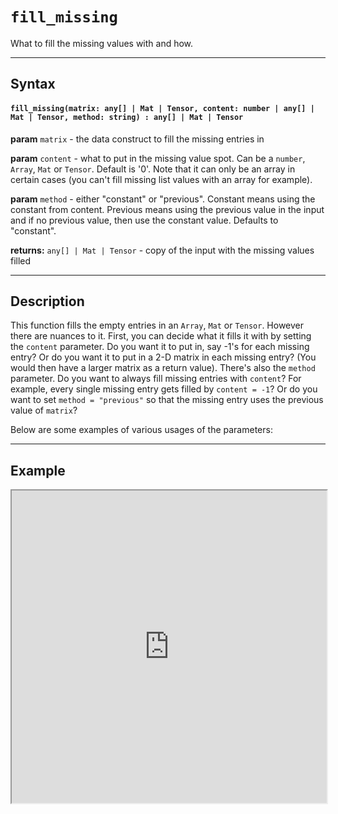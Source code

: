 
# `fill_missing`

What to fill the missing values with and how.

---

## Syntax

#### `fill_missing(matrix: any[] | Mat | Tensor, content: number | any[] | Mat | Tensor, method: string) : any[] | Mat | Tensor`

**param** `matrix` - the data construct to fill the missing entries in  

**param** `content` - what to put in the missing value spot. Can be a `number`, `Array`, `Mat` or `Tensor`. Default is '0'. Note that it can only be an array in certain cases (you can't fill missing list values with an array for example).

**param** `method` - either "constant" or "previous". Constant means using the constant from content. Previous means using the previous value in the input and if no previous value, then use the constant value. Defaults to "constant".

**returns:** `any[] | Mat | Tensor` - copy of the input with the missing values filled

---

## Description

This function fills the empty entries in an `Array`, `Mat` or `Tensor`. However there are nuances to it. First, you can decide what it fills it with by setting the `content` parameter. Do you want it to put in, say -1's for each missing entry? Or do you want it to put in a 2-D matrix in each missing entry? (You would then have a larger matrix as a return value). There's also the `method` parameter. Do you want to always fill missing entries with `content`? For example, every single missing entry gets filled by `content = -1`? Or do you want to set `method = "previous"` so that the missing entry uses the previous value of `matrix`?

Below are some examples of various usages of the parameters:

---

## Example

<iframe src="https://hlab.app/s/docs/fill_missing_hbook"
    width="100%"
    height="500px"/>